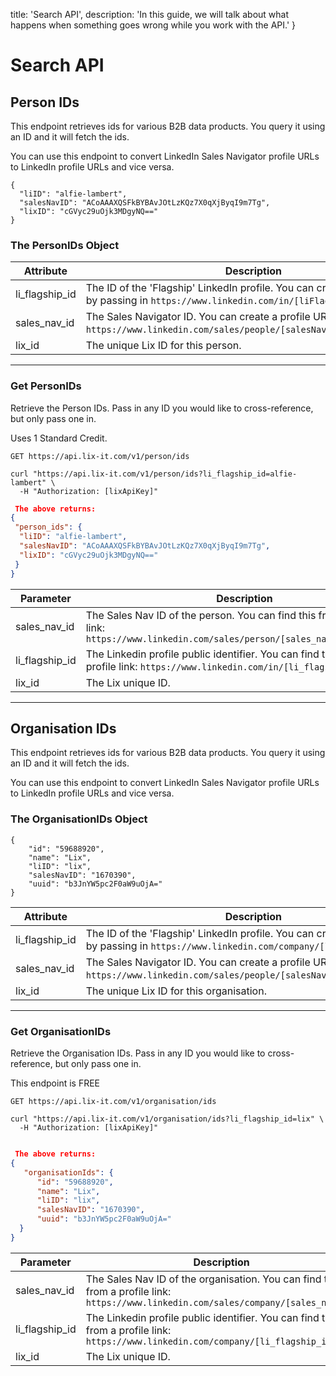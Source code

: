 
  title: 'Search API',
  description:
    'In this guide, we will talk about what happens when something goes wrong while you work with the API.'
}

<HeroPattern />


# Search API


<Row>

<Col>


## Person IDs

This endpoint retrieves ids for various B2B data products. You query it using an ID and it will fetch the ids.

You can use this endpoint to convert LinkedIn Sales Navigator profile URLs to LinkedIn profile URLs and vice versa.


</Col>


  <Col sticky>

<CodeGroup title="Person IDs" >

```shell
{
  "liID": "alfie-lambert",
  "salesNavID": "ACoAAAXQSFkBYBAvJOtLzKQz7X0qXjByqI9m7Tg",
  "lixID": "cGVyc29uOjk3MDgyNQ=="
}
```
</CodeGroup>


</Col>

</Row>

<Row>

<Col>


### The PersonIDs Object

Attribute | Description
--------- | -----------
li_flagship_id | The ID of the 'Flagship' LinkedIn profile. You can create a profile URL by passing in `https://www.linkedin.com/in/[liFlagshipID]`.
sales_nav_id     | The Sales Navigator ID. You can create a profile URL by passing in `https://www.linkedin.com/sales/people/[salesNavID],NAME,undefined`.
lix_id     | The unique Lix ID for this person.

</Col>
</Row>

--- 

<Row>

<Col>

### Get PersonIDs

Retrieve the Person IDs. Pass in any ID you would like to cross-reference, but only pass one in. 

<Note> Uses 1 Standard Credit.</Note>

`GET https://api.lix-it.com/v1/person/ids`



</Col>

 <Col sticky>

<CodeGroup title="Get PersonIDs" tag="GET" label="/v1/person/ids">


```shell
curl "https://api.lix-it.com/v1/person/ids?li_flagship_id=alfie-lambert" \
  -H "Authorization: [lixApiKey]"
```



</CodeGroup>

```json
 The above returns:
{
 "person_ids": {
  "liID": "alfie-lambert",
  "salesNavID": "ACoAAAXQSFkBYBAvJOtLzKQz7X0qXjByqI9m7Tg",
  "lixID": "cGVyc29uOjk3MDgyNQ=="
 }
}
```

</Col>

</Row>

<Row>
<Col>

Parameter | Description
--------- | -----------
sales_nav_id | The Sales Nav ID of the person. You can find this from a profile link: `https://www.linkedin.com/sales/person/[sales_nav_id],NAME,XXXX`
li_flagship_id | The Linkedin profile public identifier. You can find this from a profile link: `https://www.linkedin.com/in/[li_flagship_id]`
lix_id | The Lix unique ID.
</Col>
</Row>

---

<Row>

<Col>

## Organisation IDs

This endpoint retrieves ids for various B2B data products. You query it using an ID and it will fetch the ids.

You can use this endpoint to convert LinkedIn Sales Navigator profile URLs to LinkedIn profile URLs and vice versa.

### The OrganisationIDs Object



</Col>


  <Col sticky>

<CodeGroup title="Organisation IDs">

```shell
{
    "id": "59688920",
    "name": "Lix",
    "liID": "lix",
    "salesNavID": "1670390",
    "uuid": "b3JnYW5pc2F0aW9uOjA="
}
```

</CodeGroup>

</Col>

</Row>

<Row>
<Col>

Attribute | Description
--------- | -----------
li_flagship_id | The ID of the 'Flagship' LinkedIn profile. You can create a profile URL by passing in `https://www.linkedin.com/company/[liFlagshipID]`.
sales_nav_id     | The Sales Navigator ID. You can create a profile URL by passing in `https://www.linkedin.com/sales/people/[salesNavID],NAME,undefined`.
lix_id     | The unique Lix ID for this organisation.
</Col>
</Row>

--- 

<Row>

<Col>

### Get OrganisationIDs

Retrieve the Organisation IDs. Pass in any ID you would like to cross-reference, but only pass one in. 

<Note>This endpoint is FREE</Note>

`GET https://api.lix-it.com/v1/organisation/ids`





</Col>


  <Col sticky>

<CodeGroup title="Get Organisation IDs" tag="GET" label="/v1/organisation/ids">



```shell
curl "https://api.lix-it.com/v1/organisation/ids?li_flagship_id=lix" \
  -H "Authorization: [lixApiKey]"


```

</CodeGroup>


```json
 The above returns:
{
   "organisationIds": {
      "id": "59688920",
      "name": "Lix",
      "liID": "lix",
      "salesNavID": "1670390",
      "uuid": "b3JnYW5pc2F0aW9uOjA="
  }
}
```

</Col>

</Row>

<Row>

<Col>

Parameter | Description
--------- | -----------
sales_nav_id | The Sales Nav ID of the organisation. You can find this from a profile link: `https://www.linkedin.com/sales/company/[sales_nav_id]`
li_flagship_id | The Linkedin profile public identifier. You can find this from a profile link: `https://www.linkedin.com/company/[li_flagship_id]`
lix_id | The Lix unique ID.

</Col>

</Row>
